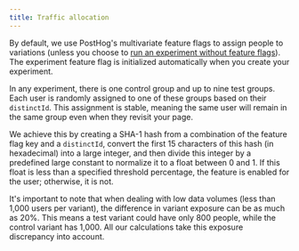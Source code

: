 ```yaml
---
title: Traffic allocation
---
```


By default, we use PostHog's multivariate feature flags to assign people to variations (unless you choose to [run an experiment without feature flags](/docs/experiments/running-experiments-without-feature-flags)). The experiment feature flag is initialized automatically when you create your experiment.

In any experiment, there is one control group and up to nine test groups. Each user is randomly assigned to one of these groups based on their `distinctId`. This assignment is stable, meaning the same user will remain in the same group even when they revisit your page.

We achieve this by creating a SHA-1 hash from a combination of the feature flag key and a `distinctId`, convert the first 15 characters of this hash (in hexadecimal) into a large integer, and then divide this integer by a predefined large constant to normalize it to a float between 0 and 1. If this float is less than a specified threshold percentage, the feature is enabled for the user; otherwise, it is not.

It's important to note that when dealing with low data volumes (less than 1,000 users per variant), the difference in variant exposure can be as much as 20%. This means a test variant could have only 800 people, while the control variant has 1,000. All our calculations take this exposure discrepancy into account.
